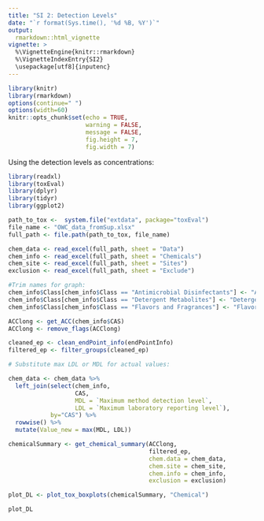 ```yaml
---
title: "SI 2: Detection Levels"
date: "`r format(Sys.time(), '%d %B, %Y')`"
output: 
  rmarkdown::html_vignette
vignette: >
  %\VignetteEngine{knitr::rmarkdown}
  %\VignetteIndexEntry{SI2}
  \usepackage[utf8]{inputenc}
---
```



```r
library(knitr)
library(rmarkdown)
options(continue=" ")
options(width=60)
knitr::opts_chunk$set(echo = TRUE,
                      warning = FALSE,
                      message = FALSE,
                      fig.height = 7,
                      fig.width = 7)
```

Using the detection levels as concentrations:


```r
library(readxl)
library(toxEval)
library(dplyr)
library(tidyr)
library(ggplot2)

path_to_tox <-  system.file("extdata", package="toxEval")
file_name <- "OWC_data_fromSup.xlsx"
full_path <- file.path(path_to_tox, file_name)

chem_data <- read_excel(full_path, sheet = "Data")
chem_info <- read_excel(full_path, sheet = "Chemicals") 
chem_site <- read_excel(full_path, sheet = "Sites")
exclusion <- read_excel(full_path, sheet = "Exclude")

#Trim names for graph:
chem_info$Class[chem_info$Class == "Antimicrobial Disinfectants"] <- "Antimicrobial"
chem_info$Class[chem_info$Class == "Detergent Metabolites"] <- "Detergent"
chem_info$Class[chem_info$Class == "Flavors and Fragrances"] <- "Flavor/Fragrance"

ACClong <- get_ACC(chem_info$CAS)
ACClong <- remove_flags(ACClong)

cleaned_ep <- clean_endPoint_info(endPointInfo)
filtered_ep <- filter_groups(cleaned_ep)

# Substitute max LDL or MDL for actual values:

chem_data <- chem_data %>%
  left_join(select(chem_info,
                   CAS,
                   MDL = `Maximum method detection level`,
                   LDL = `Maximum laboratory reporting level`),
            by="CAS") %>%
  rowwise() %>%
  mutate(Value_new = max(MDL, LDL))

chemicalSummary <- get_chemical_summary(ACClong,
                                        filtered_ep, 
                                        chem.data = chem_data, 
                                        chem.site = chem_site, 
                                        chem.info = chem_info,
                                        exclusion = exclusion)

plot_DL <- plot_tox_boxplots(chemicalSummary, "Chemical")

plot_DL

```
